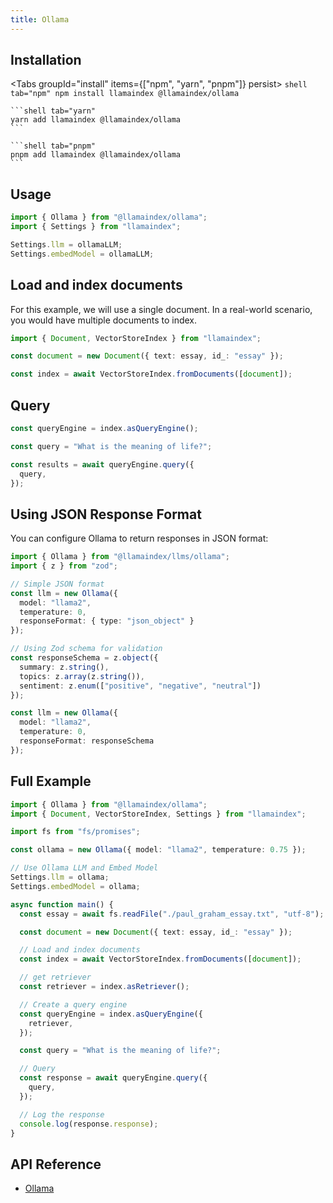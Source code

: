 ```yaml
---
title: Ollama
---
```


## Installation


<Tabs groupId="install" items={["npm", "yarn", "pnpm"]} persist>
	```shell tab="npm"
	npm install llamaindex @llamaindex/ollama
	```

	```shell tab="yarn"
	yarn add llamaindex @llamaindex/ollama
	```

	```shell tab="pnpm"
	pnpm add llamaindex @llamaindex/ollama
	```
</Tabs>


## Usage

```ts
import { Ollama } from "@llamaindex/ollama";
import { Settings } from "llamaindex";

Settings.llm = ollamaLLM;
Settings.embedModel = ollamaLLM;
```

## Load and index documents

For this example, we will use a single document. In a real-world scenario, you would have multiple documents to index.

```ts
import { Document, VectorStoreIndex } from "llamaindex";

const document = new Document({ text: essay, id_: "essay" });

const index = await VectorStoreIndex.fromDocuments([document]);
```

## Query

```ts
const queryEngine = index.asQueryEngine();

const query = "What is the meaning of life?";

const results = await queryEngine.query({
  query,
});
```

## Using JSON Response Format

You can configure Ollama to return responses in JSON format:

```ts
import { Ollama } from "@llamaindex/llms/ollama";
import { z } from "zod";

// Simple JSON format
const llm = new Ollama({ 
  model: "llama2", 
  temperature: 0,
  responseFormat: { type: "json_object" }
});

// Using Zod schema for validation
const responseSchema = z.object({
  summary: z.string(),
  topics: z.array(z.string()),
  sentiment: z.enum(["positive", "negative", "neutral"])
});

const llm = new Ollama({ 
  model: "llama2", 
  temperature: 0,
  responseFormat: responseSchema  
});
```

## Full Example

```ts
import { Ollama } from "@llamaindex/ollama";
import { Document, VectorStoreIndex, Settings } from "llamaindex";

import fs from "fs/promises";

const ollama = new Ollama({ model: "llama2", temperature: 0.75 });

// Use Ollama LLM and Embed Model
Settings.llm = ollama;
Settings.embedModel = ollama;

async function main() {
  const essay = await fs.readFile("./paul_graham_essay.txt", "utf-8");

  const document = new Document({ text: essay, id_: "essay" });

  // Load and index documents
  const index = await VectorStoreIndex.fromDocuments([document]);

  // get retriever
  const retriever = index.asRetriever();

  // Create a query engine
  const queryEngine = index.asQueryEngine({
    retriever,
  });

  const query = "What is the meaning of life?";

  // Query
  const response = await queryEngine.query({
    query,
  });

  // Log the response
  console.log(response.response);
}
```

## API Reference

- [Ollama](/docs/api/classes/Ollama)
